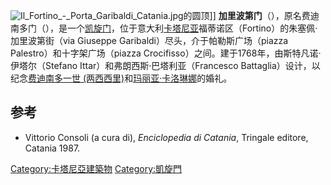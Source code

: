 {{coord|37.49967|N|15.07386|E|display=title|notes=<ref>Coordinate prese da [[OpenStreetMap|OpenStreetMap]].</ref>}}
[[File:Il_Fortino_-_Porta_Garibaldi_Catania.jpg|thumb]]的圆顶]]
'''加里波第门'''（{{lang-it|Porta Garibaldi}}），原名费迪南多门（{{lang-it|Porta Ferdinandea}}），是一个[[凯旋门|凯旋门]]，位于意大利[[卡塔尼亚|卡塔尼亚]]福蒂诺区（Fortino）的朱塞佩·加里波第街（via Giuseppe Garibaldi）尽头，介于帕勒斯广场（piazza Palestro）和十字架广场（piazza Crocifisso）之间。建于1768年，由斯特凡诺·伊塔尔（Stefano Ittar）和弗朗西斯·巴塔利亚（Francesco Battaglia）设计，以纪念[[费迪南多一世_(两西西里)|费迪南多一世 (两西西里)]]和[[玛丽亚·卡洛琳娜|玛丽亚·卡洛琳娜]]的婚礼。

== 参考 ==
{{references}}
* Vittorio Consoli (a cura di), ''Enciclopedia di Catania'', Tringale editore, Catania 1987.
[[Category:卡塔尼亞建築物|Category:卡塔尼亞建築物]]
[[Category:凱旋門|Category:凱旋門]]
{{Italy-stub}}